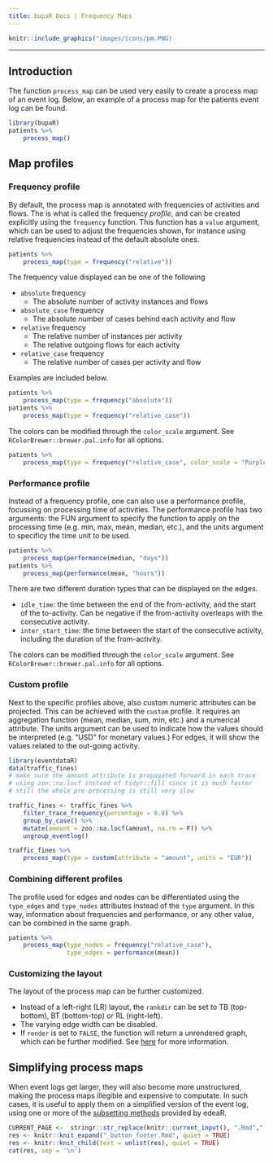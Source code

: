 ```yaml
---
title: bupaR Docs | Frequency Maps
---
```



```r
knitr::include_graphics("images/icons/pm.PNG)
```

***



## Introduction


The function `process_map` can be used very easily to create a process map of an event log. Below, an example of a process map for the patients event log can be found.


```r
library(bupaR)
patients %>%
	process_map()
```

## Map profiles

### Frequency profile

By default, the process map is annotated with frequencies of activities and flows. The is what is called the frequency _profile_, and can be created explicitly using the  `frequency` function. This function has a `value` argument, which can be used to adjust the frequencies shown, for instance using relative frequencies instead of the default absolute ones.


```r
patients %>%
	process_map(type = frequency("relative"))
```

The frequency value displayed can be one of the following

*	`absolute` frequency
	*	The absolute number of activity instances and flows
*	`absolute_case` frequency
	*	The absolute number of cases behind each activity and flow
*	`relative` frequency
	* 	The relative number of instances per activity
	*	The relative outgoing flows for each activity
*	`relative_case` frequency
	*	The relative number of cases per activity and flow
	
Examples are included below.

```r
patients %>%
	process_map(type = frequency("absolute"))
patients %>%
	process_map(type = frequency("relative_case"))
```

The colors can be modified through the `color_scale` argument. See `RColorBrewer::brewer.pal.info` for all options. 

```r
patients %>%
	process_map(type = frequency("relative_case", color_scale = "Purples"))
```



### Performance profile

Instead of a frequency profile, one can also use a performance profile, focussing on processing time of activities. The performance profile has two arguments: the FUN argument to specify the function to apply on the processing time (e.g. min, max, mean, median, etc.), and the units argument to specificy the time unit to be used.

```r
patients %>%
	process_map(performance(median, "days"))
patients %>%
	process_map(performance(mean, "hours"))
```

There are two different duration types that can be displayed on the edges.

*	`idle_time`: the time between the end of the from-activity, and the start of the to-activity. Can be negative if the from-activity overleaps with the consecutive activity.
*	`inter_start_time`: the time between the start of the consecutive activity, including the duration of the from-activity. 

The colors can be modified through the `color_scale` argument. See `RColorBrewer::brewer.pal.info` for all options. 

### Custom profile

Next to the specific profiles above, also custom numeric attributes can be projected. This can be achieved with the `custom` profile. It requires an aggregation function (mean, median, sum, min, etc.) and a numerical attribute. The units argument can be used to indicate how the values should be interpreted (e.g. "USD" for monetary values.) For edges, it will show the values related to the out-going activity. 

```r
library(eventdataR)
data(traffic_fines)
# make sure the amount attribute is propagated forward in each trace
# using zoo::na.locf instead of tidyr::fill since it is much faster
# still the whole pre-processing is still very slow

traffic_fines <- traffic_fines %>%
	filter_trace_frequency(percentage = 0.8) %>%
	group_by_case() %>%
	mutate(amount = zoo::na.locf(amount, na.rm = F)) %>%
	ungroup_eventlog()
```

```r
traffic_fines %>% 
	process_map(type = custom(attribute = "amount", units = "EUR"))

```


### Combining different profiles

The profile used for edges and nodes can be differentiated using the `type_edges` and `type_nodes` attributes instead of the `type` argument. In this way, information about frequencies and performance, or any other value, can be combined in the same graph.

```r
patients %>%
	process_map(type_nodes = frequency("relative_case"),
				type_edges = performance(mean))
```

### Customizing the layout

The layout of the process map can be further customized.

*	Instead of a left-right (LR) layout, the `rankdir` can be set to TB (top-bottom), BT (bottom-top) or RL (right-left).
*	The varying edge width can be disabled.
*	If `render` is set to `FALSE`, the function will return a unrendered graph, which can be further modified. See [here](http://rich-iannone.github.io/DiagrammeR/) for more information.



## Simplifying process maps

When event logs get larger, they will also become more unstructured, making the process maps illegible and expensive to computate. In such cases, it is useful to apply them on a simplified version of the event log, using one or more of the [subsetting methods](http://www.bupar.net/subsetting.html) provided by edeaR. 


```r
CURRENT_PAGE <-  stringr::str_replace(knitr::current_input(), ".Rmd",".html")
res <- knitr::knit_expand("_button_footer.Rmd", quiet = TRUE)
res <- knitr::knit_child(text = unlist(res), quiet = TRUE)
cat(res, sep = '\n')
```
